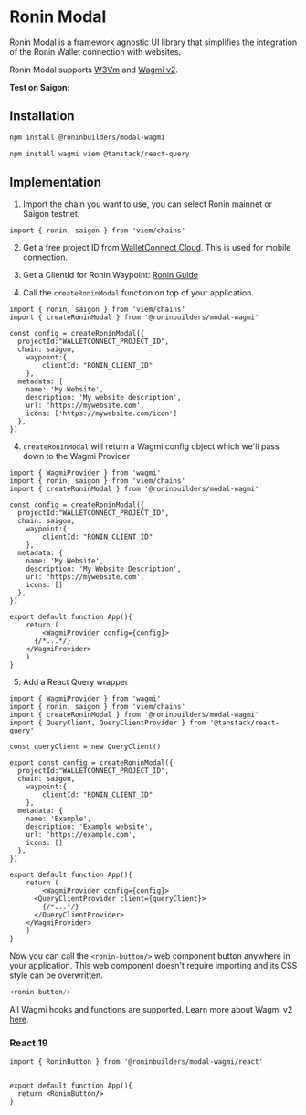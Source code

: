 
# Ronin Modal

Ronin Modal is a framework agnostic UI library that simplifies the integration of the Ronin Wallet connection with websites.

Ronin Modal supports [W3Vm](../w3vm/modal) and [Wagmi v2](https://beta.wagmi.sh/).

**Test on Saigon:**
<br/>
<Modal/>

## Installation

```sh npm2yarn
npm install @roninbuilders/modal-wagmi
```

```sh npm2yarn
npm install wagmi viem @tanstack/react-query
```

## Implementation

1. Import the chain you want to use, you can select Ronin mainnet or Saigon testnet.


```tsx
import { ronin, saigon } from 'viem/chains'
```

2. Get a free project ID from [WalletConnect Cloud](https://cloud.walletconnect.com/). This is used for mobile connection.

3. Get a ClientId for Ronin Waypoint: [Ronin Guide](https://docs.skymavis.com/mavis/ronin-waypoint/guides/get-started#steps)

4. Call the `createRoninModal` function on top of your application.

```tsx {2-13}
import { ronin, saigon } from 'viem/chains'
import { createRoninModal } from '@roninbuilders/modal-wagmi'

const config = createRoninModal({
  projectId:"WALLETCONNECT_PROJECT_ID",
  chain: saigon,
  	waypoint:{
		clientId: "RONIN_CLIENT_ID"
	},
  metadata: { 
    name: 'My Website', 
    description: 'My website description', 
    url: 'https://mywebsite.com',
    icons: ['https://mywebsite.com/icon']
  },
})
```

4. `createRoninModal` will return a Wagmi config object which we'll pass down to the Wagmi Provider

```tsx {1, 15-21}
import { WagmiProvider } from 'wagmi'
import { ronin, saigon } from 'viem/chains'
import { createRoninModal } from '@roninbuilders/modal-wagmi'

const config = createRoninModal({
  projectId:"WALLETCONNECT_PROJECT_ID",
  chain: saigon,
  	waypoint:{
		clientId: "RONIN_CLIENT_ID"
	},
  metadata: { 
    name: 'My Website', 
    description: 'My Website Description', 
    url: 'https://mywebsite.com',
    icons: []
  },
})

export default function App(){
	return (
		<WagmiProvider config={config}>
      {/*...*/}
    </WagmiProvider>
	)
}
```

5. Add a React Query wrapper

```tsx {4, 6, 22, 24}
import { WagmiProvider } from 'wagmi'
import { ronin, saigon } from 'viem/chains'
import { createRoninModal } from '@roninbuilders/modal-wagmi'
import { QueryClient, QueryClientProvider } from '@tanstack/react-query' 

const queryClient = new QueryClient()

export const config = createRoninModal({
  projectId:"WALLETCONNECT_PROJECT_ID",
  chain: saigon,
  	waypoint:{
		clientId: "RONIN_CLIENT_ID"
	},
  metadata: { 
    name: 'Example', 
    description: 'Example website', 
    url: 'https://example.com',
    icons: []
  },
})

export default function App(){
	return (
		<WagmiProvider config={config}>
      <QueryClientProvider client={queryClient}>
        {/*...*/}
      </QueryClientProvider> 
    </WagmiProvider>
	)
}
```

Now you can call the `<ronin-button/>` web component button anywhere in your application. This web component doesn't require importing
and its CSS style can be overwritten.

```ts
<ronin-button/>
```

All Wagmi hooks and functions are supported. Learn more about Wagmi v2 [here](https://beta.wagmi.sh/react/api/hooks).

### React 19

```tsx {8-10}
import { RoninButton } from '@roninbuilders/modal-wagmi/react'


export default function App(){
  return <RoninButton/>
}
```
